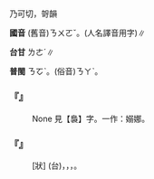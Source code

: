
=={{ruby|娜|ㄋㄨㄛˇ}}==

乃可切，哿韻

'''國音''' (舊音)<rt>ㄋㄨㄛˇ</rt>。{{ruby|→|ㄋㄨㄛˊ}}{{ruby|。|ㄋㄚˋ}}(人名譯音用字)∥

'''台甘''' <rt>ㄌㄜˊ</rt>{{ruby|。|ㄋㄚˋ}}∥

'''普閩''' <rt>ㄋㆦˋ</rt>。(俗音)<rt>ㄋㄚˋ</rt>。

    

==='''『{{ruby|裊|ㄋㄧㄠˇ}}{{ruby|娜|ㄋㄨㄛˇ}}』'''===
: None 見【裊】字。一作：嫋娜。
    

==='''『{{ruby|娜|ㄋㄚˋ}}{{ruby|娜|ㄋㄨㄛˇ}}』'''===
: [狀] (台){{ruby|形|ㄏㄧㄥˊ}}{{ruby|容|ㄧㆲˊ}}{{ruby|女|ㄌㄨˋ}}{{ruby|/|ㄌㄧˋ}}{{ruby|子|ㄗㄨˋ}}，{{ruby|像|ㄑㄧㆫ˫}}{{ruby|/|ㄑㄧㆧ˫}}{{ruby|垂|ㄙㄨㄧˊ}}{{ruby|/|ㄙㄨㆤˊ}}{{ruby|柳|ㄌㄧㄨˋ}}{{ruby|纖|ㄑㄧㆰ}}{{ruby|細|ㄙㄨㆤ˪}}{{ruby|/|ㄙㆤ˪}}，{{ruby|柔|ㆢㄧㄨˊ}}{{ruby|/|ㄌㄧㄨˊ}}{{ruby|弱|ㆢㄧㆦㆶ ͘}}{{ruby|/|ㄌㄧㆦㆶ ͘}}{{ruby|丌|ㆤ}}{{ruby|體|ㄊㆤˋ}}{{ruby|態|ㄊㄞ˪}}，{{ruby|搖|ㄧㄜˊ}}{{ruby|擺|ㄅㄞˋ}}{{ruby|丌|ㆤ}}{{ruby|款|ㄎㄨㄢˋ}}{{ruby|曲|ㄎㄧㆤㆶ}}{{ruby|/|ㄎㄧㆦㆶ}}。
    
